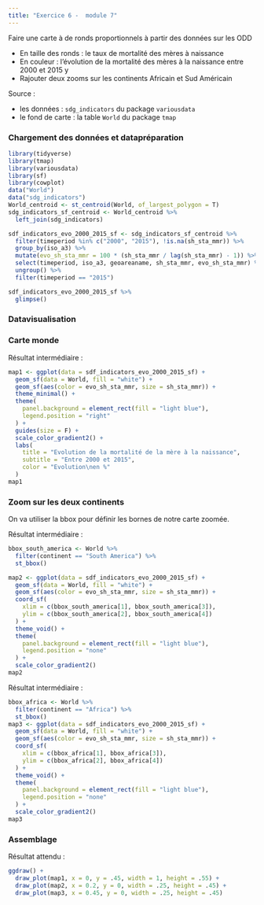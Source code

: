 ```yaml
---
title: "Exercice 6 -  module 7"
---
```


Faire une carte à de ronds proportionnels à partir des données sur les ODD

  - En taille des ronds : le taux de mortalité des mères à naissance
  - En couleur : l'évolution de la mortalité des mères à la naissance entre 2000 et 2015
y 
  - Rajouter deux zooms sur les continents Africain et Sud Américain

Source :

 - les données : `sdg_indicators` du package `variousdata` 
 - le fond de carte : la table `World` du package `tmap`


### Chargement des données et datapréparation

```r
library(tidyverse)
library(tmap)
library(variousdata)
library(sf)
library(cowplot)
data("World")
data("sdg_indicators")
World_centroid <- st_centroid(World, of_largest_polygon = T)
sdg_indicators_sf_centroid <- World_centroid %>%
  left_join(sdg_indicators)

sdf_indicators_evo_2000_2015_sf <- sdg_indicators_sf_centroid %>%
  filter(timeperiod %in% c("2000", "2015"), !is.na(sh_sta_mmr)) %>%
  group_by(iso_a3) %>%
  mutate(evo_sh_sta_mmr = 100 * (sh_sta_mmr / lag(sh_sta_mmr) - 1)) %>%
  select(timeperiod, iso_a3, geoareaname, sh_sta_mmr, evo_sh_sta_mmr) %>%
  ungroup() %>%
  filter(timeperiod == "2015")

sdf_indicators_evo_2000_2015_sf %>%
  glimpse()
```

### Datavisualisation

### Carte monde

Résultat intermédiaire :

```r
map1 <- ggplot(data = sdf_indicators_evo_2000_2015_sf) +
  geom_sf(data = World, fill = "white") +
  geom_sf(aes(color = evo_sh_sta_mmr, size = sh_sta_mmr)) +
  theme_minimal() +
  theme(
    panel.background = element_rect(fill = "light blue"),
    legend.position = "right"
  ) +
  guides(size = F) +
  scale_color_gradient2() +
  labs(
    title = "Evolution de la mortalité de la mère à la naissance",
    subtitle = "Entre 2000 et 2015",
    color = "Evolution\nen %"
  )
map1
```

### Zoom sur les deux continents

On va utiliser la bbox pour définir les bornes de notre carte zoomée.

Résultat intermédiaire : 

```r
bbox_south_america <- World %>%
  filter(continent == "South America") %>%
  st_bbox()

map2 <- ggplot(data = sdf_indicators_evo_2000_2015_sf) +
  geom_sf(data = World, fill = "white") +
  geom_sf(aes(color = evo_sh_sta_mmr, size = sh_sta_mmr)) +
  coord_sf(
    xlim = c(bbox_south_america[1], bbox_south_america[3]),
    ylim = c(bbox_south_america[2], bbox_south_america[4])
  ) +
  theme_void() +
  theme(
    panel.background = element_rect(fill = "light blue"),
    legend.position = "none"
  ) +
  scale_color_gradient2()
map2

```

Résultat intermédiaire : 

```r
bbox_africa <- World %>%
  filter(continent == "Africa") %>%
  st_bbox()
map3 <- ggplot(data = sdf_indicators_evo_2000_2015_sf) +
  geom_sf(data = World, fill = "white") +
  geom_sf(aes(color = evo_sh_sta_mmr, size = sh_sta_mmr)) +
  coord_sf(
    xlim = c(bbox_africa[1], bbox_africa[3]),
    ylim = c(bbox_africa[2], bbox_africa[4])
  ) +
  theme_void() +
  theme(
    panel.background = element_rect(fill = "light blue"),
    legend.position = "none"
  ) +
  scale_color_gradient2()
map3

```

### Assemblage

Résultat attendu :

```r
ggdraw() +
  draw_plot(map1, x = 0, y = .45, width = 1, height = .55) +
  draw_plot(map2, x = 0.2, y = 0, width = .25, height = .45) +
  draw_plot(map3, x = 0.45, y = 0, width = .25, height = .45)
```